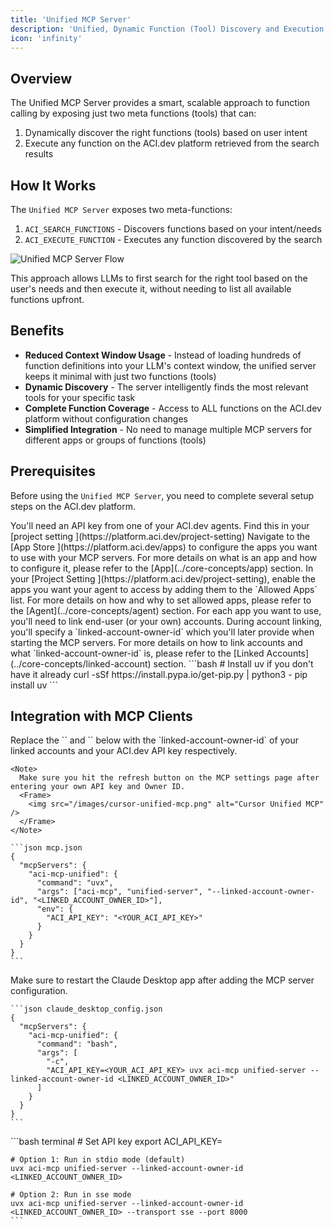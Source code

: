```yaml
---
title: 'Unified MCP Server'
description: 'Unified, Dynamic Function (Tool) Discovery and Execution'
icon: 'infinity'
---
```


## Overview

The Unified MCP Server provides a smart, scalable approach to function calling by exposing just two meta functions (tools) that can:
1. Dynamically discover the right functions (tools) based on user intent
2. Execute any function on the ACI.dev platform retrieved from the search results


## How It Works


The `Unified MCP Server` exposes two meta-functions:

1. `ACI_SEARCH_FUNCTIONS` - Discovers functions based on your intent/needs
2. `ACI_EXECUTE_FUNCTION` - Executes any function discovered by the search

<Frame>
  <img src="/images/unified-mcp-architecture.png" alt="Unified MCP Server Flow" />
</Frame>


This approach allows LLMs to first search for the right tool based on the user's needs and then execute it, without needing to list all available functions upfront.



## Benefits

- **Reduced Context Window Usage** - Instead of loading hundreds of function definitions into your LLM's context window, the unified server keeps it minimal with just two functions (tools)
- **Dynamic Discovery** - The server intelligently finds the most relevant tools for your specific task
- **Complete Function Coverage** - Access to ALL functions on the ACI.dev platform without configuration changes
- **Simplified Integration** - No need to manage multiple MCP servers for different apps or groups of functions (tools)

## Prerequisites

Before using the `Unified MCP Server`, you need to complete several setup steps on the ACI.dev platform.

<Steps>
  <Step title="Get your ACI.dev API Key">
    You'll need an API key from one of your ACI.dev agents. Find this in your [project setting <Icon icon="up-right-from-square"/>](https://platform.aci.dev/project-setting)
  </Step>
  <Step title="Configure Apps">
    Navigate to the [App Store <Icon icon="up-right-from-square"/>](https://platform.aci.dev/apps) to configure the apps you want to use with your MCP servers.
    <Note>
      For more details on what is an app and how to configure it, please refer to the [App](../core-concepts/app) section.
    </Note>
  </Step>
  <Step title="Set Allowed Apps">
    In your [Project Setting <Icon icon="up-right-from-square"/>](https://platform.aci.dev/project-setting), enable the apps you want your agent to access by adding them to the `Allowed Apps` list.
    <Note>
      For more details on how and why to set allowed apps, please refer to the [Agent](../core-concepts/agent) section.
    </Note>
  </Step>
  <Step title="Link Accounts For Each App">
    For each app you want to use, you'll need to link end-user (or your own) accounts. During account linking, you'll specify a `linked-account-owner-id` which you'll later provide when starting the MCP servers.
    <Note>
      For more details on how to link accounts and what `linked-account-owner-id` is, please refer to the [Linked Accounts](../core-concepts/linked-account) section.
    </Note>

  </Step>
  <Step title="Install the Package">
    ```bash
    # Install uv if you don't have it already
    curl -sSf https://install.pypa.io/get-pip.py | python3 -
    pip install uv
    ```
  </Step>
</Steps>


## Integration with MCP Clients
<Note>
  Replace the `<LINKED_ACCOUNT_OWNER_ID>` and `<YOUR_ACI_API_KEY>` below with the `linked-account-owner-id` of your linked accounts and your ACI.dev API key respectively.
</Note>

<AccordionGroup>

  <Accordion title="Cursor & Windsurf" icon="code">

    <Note>
      Make sure you hit the refresh button on the MCP settings page after entering your own API key and Owner ID.
      <Frame>
        <img src="/images/cursor-unified-mcp.png" alt="Cursor Unified MCP" />
      </Frame>
    </Note>

    ```json mcp.json
    {
      "mcpServers": {
        "aci-mcp-unified": {
          "command": "uvx",
          "args": ["aci-mcp", "unified-server", "--linked-account-owner-id", "<LINKED_ACCOUNT_OWNER_ID>"],
          "env": {
            "ACI_API_KEY": "<YOUR_ACI_API_KEY>"
          }
        }
      }
    }
    ```  
  </Accordion>

  <Accordion title="Claude Desktop" icon="message-bot">
    <Note>
    Make sure to restart the Claude Desktop app after adding the MCP server configuration.
    </Note>

    ```json claude_desktop_config.json
    {
      "mcpServers": {
        "aci-mcp-unified": {
          "command": "bash",
          "args": [
            "-c",
            "ACI_API_KEY=<YOUR_ACI_API_KEY> uvx aci-mcp unified-server --linked-account-owner-id <LINKED_ACCOUNT_OWNER_ID>"
          ]
        }
      }
    }
    ``` 
  </Accordion>

  <Accordion title="Running Locally" icon="rectangle-terminal">
    ```bash terminal
    # Set API key
    export ACI_API_KEY=<YOUR_ACI_API_KEY>

    # Option 1: Run in stdio mode (default)
    uvx aci-mcp unified-server --linked-account-owner-id <LINKED_ACCOUNT_OWNER_ID>

    # Option 2: Run in sse mode
    uvx aci-mcp unified-server --linked-account-owner-id <LINKED_ACCOUNT_OWNER_ID> --transport sse --port 8000
    ```
  </Accordion>
</AccordionGroup>

